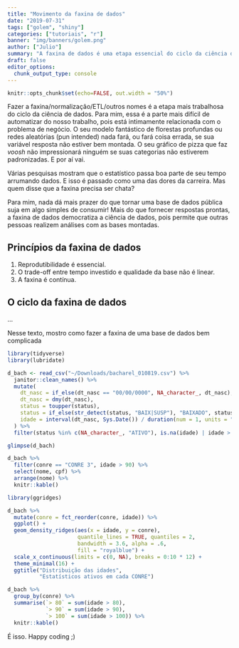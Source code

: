 ```yaml
---
title: "Movimento da faxina de dados"
date: "2019-07-31"
tags: ["golem", "shiny"]
categories: ["tutoriais", "r"]
banner: "img/banners/golem.png"
author: ["Julio"]
summary: "A faxina de dados é uma etapa essencial do ciclo da ciência de dados, que nunca será automatizada. Seja parte desse movimento."
draft: false
editor_options: 
  chunk_output_type: console
---
```


```r
knitr::opts_chunk$set(echo=FALSE, out.width = "50%")
```

Fazer a faxina/normalização/ETL/outros nomes é a etapa mais trabalhosa do ciclo da ciência de dados. Para mim, essa é a parte mais difícil de automatizar do nosso trabalho, pois está intimamente relacionada com o problema de negócio. O seu modelo fantástico de florestas profundas ou redes aleatórias (pun intended) nada fará, ou fará coisa errada, se sua variável resposta não estiver bem montada. O seu gráfico de pizza que faz *voosh* não impressionará ninguém se suas categorias não estiverem padronizadas. E por aí vai.

Várias pesquisas mostram que o estatístico passa boa parte de seu tempo arrumando dados. E isso é passado como uma das dores da carreira. Mas quem disse que a faxina precisa ser chata? 

Para mim, nada dá mais prazer do que tornar uma base de dados pública suja em algo simples de consumir! Mais do que fornecer respostas prontas, a faxina de dados democratiza a ciência de dados, pois permite que outras pessoas realizem análises com as bases montadas.


## Princípios da faxina de dados

1. Reprodutibilidade é essencial.
2. O trade-off entre tempo investido e qualidade da base não é linear.
3. A faxina é contínua.


## O ciclo da faxina de dados


...

Nesse texto, mostro como fazer a faxina de uma base de dados bem complicada

```r
library(tidyverse)
library(lubridate)

d_bach <- read_csv("~/Downloads/bacharel_010819.csv") %>% 
  janitor::clean_names() %>% 
  mutate(
    dt_nasc = if_else(dt_nasc == "00/00/0000", NA_character_, dt_nasc),
    dt_nasc = dmy(dt_nasc),
    status = toupper(status),
    status = if_else(str_detect(status, "BAIX|SUSP"), "BAIXADO", status),
    idade = interval(dt_nasc, Sys.Date()) / duration(num = 1, units = "years")
  ) %>% 
  filter(status %in% c(NA_character_, "ATIVO"), is.na(idade) | idade > 0)

glimpse(d_bach)

d_bach %>% 
  filter(conre == "CONRE 3", idade > 90) %>% 
  select(nome, cpf) %>% 
  arrange(nome) %>% 
  knitr::kable()

```

```r
library(ggridges)

d_bach %>% 
  mutate(conre = fct_reorder(conre, idade)) %>% 
  ggplot() +
  geom_density_ridges(aes(x = idade, y = conre), 
                      quantile_lines = TRUE, quantiles = 2,
                      bandwidth = 3.6, alpha = .6, 
                      fill = "royalblue") +
  scale_x_continuous(limits = c(0, NA), breaks = 0:10 * 12) +
  theme_minimal(16) +
  ggtitle("Distribuição das idades", 
          "Estatísticos ativos em cada CONRE")
```


```r
d_bach %>% 
  group_by(conre) %>% 
  summarise(`> 80` = sum(idade > 80), 
            `> 90` = sum(idade > 90),
            `> 100` = sum(idade > 100)) %>% 
  knitr::kable()
```




É isso. Happy coding ;)










